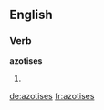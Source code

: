 
==English==

===Verb===
'''azotises'''

# {{third-person singular of|[[azotise]]}}

[[de:azotises]]
[[fr:azotises]]
